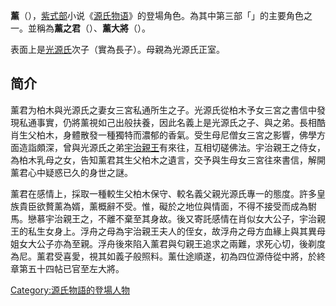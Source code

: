 {{article issues|
{{Unreferenced|time=2014-04-27}}
{{Expand Japanese|薫}}
}}

'''薰'''（{{jpn|j= 薫|hg= かおる|hgt=かをる|rm=Kaoru}}），[[紫式部|紫式部]]小说《[[源氏物语|源氏物语]]》的登場角色。為其中第三部「{{Tsl|ja|宇治十帖}}」的主要角色之一。並稱為'''薰之君'''（{{jpn|j= 薫の君|hg= かおるのきみ}}）、'''薰大將'''（{{jpn|j= 薫大将|hg= かおるだいしょう、かおるのたいしょう}}）。

表面上是[[光源氏|光源氏]]次子（實為{{Tsl|ja|柏木 (源氏物語)#人物|柏木 (源氏物語)|柏木}}長子）。母親為光源氏正室{{Tsl|ja|女三宮}}。

== 简介 ==
薰君为{{Tsl|ja|衛門督}}柏木與光源氏之妻女三宮私通所生之子。光源氏從柏木予女三宮之書信中發現私通事實，仍將薰視如己出般扶養，因此名義上是光源氏之子、{{Tsl|ja|夕霧 (源氏物語)#人物の夕霧|夕霧 (源氏物語)|夕霧}}與{{Tsl|ja|明石の姫君|明石中宮}}之弟。長相酷肖生父柏木，身體散發一種獨特而濃郁的香氣。受生母尼僧女三宮之影響，佛學方面造詣頗深，曾與光源氏之弟[[八之宮|宇治親王]]有來往，互相切磋佛法。宇治親王之侍女{{Tsl|ja|弁の尼|弁之尼|弁君}}，為柏木乳母之女，告知薰君其生父柏木之遺言，交予與生母女三宮往來書信，解開薰君心中疑惑已久的身世之謎。

薰君在感情上，採取一種較生父柏木保守、較名義父親光源氏專一的態度。許多皇族貴臣欲贅薰為婿，薰概辭不受。惟{{Tsl|ja|女二宮}}，礙於{{Tsl|ja|今上帝 (源氏物語)|今上帝|今上}}之地位與情面，不得不接受而成為駙馬。戀慕宇治親王之{{Tsl|ja|宇治の大君|宇治之大君|女大公子}}，不離不棄至其身故。後又寄託感情在肖似女大公子，宇治親王的私生女{{Tsl|ja|浮舟 (源氏物語)#人物としての浮舟|浮舟}}身上。浮舟之母{{Tsl|ja|浮舟の母|浮舟之母|中將君}}為宇治親王夫人的侄女，故浮舟之母方血緣上與其異母姐女大公子亦為至親。浮舟後來陷入薰君與匂親王追求之兩難，求死心切，後剃度為尼。薰君受{{Tsl|ja|冷泉帝|冷泉帝|冷泉院}}喜愛，視其如義子般照料。薰仕途順遂，初為四位源侍從中將，於終章第五十四帖已官至左大將。

{{文学小作品}}
{{源氏物語}}
[[Category:源氏物語的登場人物|Category:源氏物語的登場人物]]